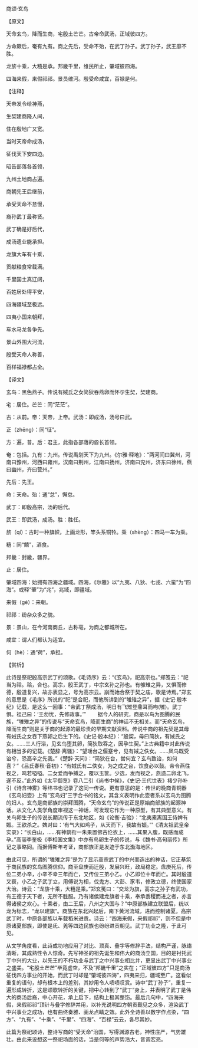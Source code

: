

商颂·玄鸟

【原文】

天命玄鸟，降而生商，宅殷土芒芒。古帝命武汤，正域彼四方。

方命厥后，奄有九有。商之先后，受命不殆，在武丁孙子。武丁孙子，武王靡不胜。

龙旂十乘，大糦是承。邦畿千里，维民所止，肇域彼四海。

四海来假，来假祁祁。景员维河。殷受命咸宜，百禄是何。

【注释】

天帝发令给神燕，

生契建商降人间，

住在殷地广又宽。

当时天帝命成汤，

征伐天下安四边。

昭告部落各首领，

九州土地商占遍。

商朝先王后继前，

承受天命不怠慢，

裔孙武丁最称贤。

武丁确是好后代，

成汤遗业能承担。

龙旗大车有十乘，

贡献粮食常载满。

千里国土真辽阔，

百姓居处得平安，

四海疆域至极远。

四夷小国来朝拜，

车水马龙各争先。

景山外围大河流，

殷受天命人称善，

百样福禄都占全。

【译文】

玄鸟：黑色燕子。传说有娀氏之女简狄吞燕卵而怀孕生契，契建商。

宅：居住。芒芒：同“茫茫”。

古：从前。帝：天帝，上帝。武汤：即成汤，汤号曰武。

正（zhēng）：同“征”。

方：遍，普。后：君主，此指各部落的酋长首领。

奄：包括。九有：九州。传说禹划天下为九州。《尔雅·释地》：“两河间曰冀州，河南曰豫州，河西曰雍州，汉南曰荆州，江南曰扬州，济南曰兖州，济东曰徐州，燕曰幽州，齐曰营州。”

先后：先王。

命：天命。殆：通“怠”，懈怠。

武丁：即殷高宗，汤的后代。

武王：即武汤，成汤。胜：胜任。

旂（qí）：古时一种旗帜，上画龙形，竿头系铜铃。乘（shèng）：四马一车为乘。

糦：同“饎”，酒食。

邦畿：封畿，疆界。

止：居住。

肇域四海：始拥有四海之疆域。四海，《尔雅》以“九夷、八狄、七戎、六蛮”为“四海”。或释“肇”为“兆”，兆域，即疆域。

来假（gé）：来朝。

祁祁：纷杂众多之貌。

景：景山，在今河南商丘，古称亳，为商之都城所在。

咸宜：谓人们都认为适宜。

何（hè）：通“荷”，承担。

【赏析】

此诗是祭祀殷高宗武丁的颂歌。《毛诗序》云：“《玄鸟》，祀高宗也。”郑笺云：“祀当为祫。祫，合也。高宗，殷王武丁，中宗玄孙之孙也。有雊雉之异，又惧而修德，殷道复兴，故亦表显之，号为高宗云。崩而始合祭于契之庙，歌是诗焉。”郑玄的意思是《毛序》所说的“祀”是合祀，而他所讲到的“雊雉之异”，据《史记·殷本纪》记载，是这么一回事：“帝武丁祭成汤，明日有飞雉登鼎耳而呴(雊)。武丁惧。祖己曰：‘王勿忧，先修政事。’” 　　据今人的研究，商是以鸟为图腾的民族，“雊雉之异”的传说与“天命玄鸟，降而生商”的神话不无相关。而“天命玄鸟，降而生商”则是关于商的起源的最珍贵的早期文献资料。传说中商的祖先契是其母有娀氏之女吞下燕卵之后生下的。《史记·殷本纪》：“殷契，母曰简狄，有娀氏之女。……三人行浴，见玄鸟堕其卵，简狄取吞之，因孕生契。”上古典籍中对此传说有相当多的记载。《楚辞·离骚》：“望瑶台之偃蹇兮，见有娀之佚女。……凤鸟既受诒兮，恐高辛之先我。”《楚辞·天问》：“简狄在台，喾何宜？玄鸟致诒，如何喜？”《吕氏春秋·音初》：“有娀氏有二佚女，为之成之台，饮食必以鼓。帝令燕往视之，鸣若嗌嗌。二女爱而争搏之，覆以玉筐。少选，发而视之，燕遗二卵北飞，遂不反。”此外如《太平御览》卷八二引《尚书中候》，《史记·三代世表》褚少孙补引《诗含神雾》等纬书也记录了这同一传说。更有意思的是：传世的晚商青铜器《玄鸟妇壶》上有“玄鸟妇”三字合书的铭文，其含义表明作此壶者系以玄鸟为图腾的妇人。玄鸟是商部族的崇拜图腾，“天命玄鸟”的传说正是原始商部族的起源神话。从文化人类学角度审视这一神话，可发现它作为一种原型，有其典型意义。有关鸟卵生子的传说长期流传于东北地区，如《论衡·吉验》：“北夷橐离国王侍婢有娠。王欲杀之。婢对曰：‘有气大如鸡子，从天而下，我故有娠。”’《清太祖武皇帝实录》：“长白山，……有神鹊衔一朱果置佛古伦衣上，……其果入腹，既感而成孕。”高丽李奎极《李相国文集》中亦有鸟卵生子的传说，与《魏书·高句丽传》所记之事略同。而据傅斯年考证，商部族正是发迹于东北渤海地区。

由此可见，所谓的“雊雉之异”是为了显示高宗武丁的中兴而造出的神话，它正基筑于商民族的玄鸟图腾信仰。商至盘庚而迁殷，发展兴旺，政局稳定。盘庚死后，传位二弟小辛，小辛不幸三年而亡，又传位三弟小乙，小乙即位十年而亡。其时殷道又衰，小乙之子武丁立，用傅说为相，伐鬼方、大彭、豕韦，修政立德，终使国家大治。诗云：“龙旂十乘，大糦是乘。”郑玄笺曰：“交龙为旗，高宗之孙子有武功，有王德于天下者，无所不胜服。乃有诸侯建龙旗者十乘，奉承黍稷而进之者，亦言得诸侯之欢心。十乘者，由二王后，八州之大国与？”中原部族建立联盟后，统以龙为标志，“龙以建旗”。商族在东北兴起后，南下黄河流域，进而控制诸夏。高宗武丁时，中原各部族以车载稻米进贡。诗云：“四海来假，来假祁祁”，则不但是中原诸夏部族，即使是氐、羌等四边民族也纷纷进贡朝见。武丁功业之隆，于此可见。

从文学角度看，此诗成功地应用了对比、顶真、叠字等修辞手法，结构严谨，脉络清晰，其成熟性令人惊奇。先写神圣的祖先诞生和伟大的商汤立国，目的是衬托武丁中兴的大业，以先王的不朽功业与武丁之中兴事业相比并，更显出武丁中兴事业之盛美。“宅殷土芒芒”毕竟虚空，不及“邦畿千里”之实在；“正域彼四方”只是商汤征伐四方事业的开始，而武丁时却是“肇域彼四海”，四夷来归，疆域至广。这看似重复的语句，却有根本上的差别，其妙用令人啧啧叹赏。诗中“武丁孙子”，重复一遍形成转折，这是颂歌转折的关键，把中心转到了“武丁”身上，并表明了武丁是伟大的商汤后裔，中心开花，承上启下，结构上极其整饬。最后几句中，“四海来假，来假祁祁”顶针与叠字修辞并用，以补充说明四方朝贡觐见之众多，渲染武丁中兴事业之成功，也有曲终奏雅、画龙点睛之效。此外全诗善以数字作点染，“四方”、“九有”、“十乘”、“千里”、“四海”、“百禄”云云，各尽其妙。

此篇为祭祀颂诗，整诗写商的“受天命”治国，写得渊源古老，神性庄严，气势雄壮。由此来设想这一祭祀场面的话，当是何等的声势浩大，音调宏亮。

